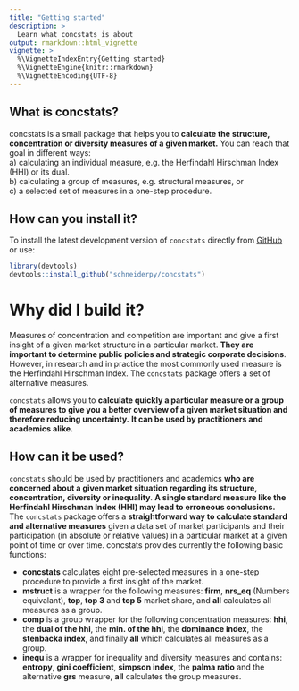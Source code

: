 ---
title: "Getting started"
description: >
  Learn what concstats is about
output: rmarkdown::html_vignette
vignette: >
  %\VignetteIndexEntry{Getting started}
  %\VignetteEngine{knitr::rmarkdown}
  %\VignetteEncoding{UTF-8}
---

## <i class="far fa-lightbulb"></i> What is concstats?

concstats is a small package that helps you to **calculate the structure,
concentration or diversity measures of a given market.** You can reach that goal
in different ways:  
a) calculating an individual measure, e.g. the Herfindahl Hirschman Index (HHI)
   or its dual.  
b) calculating a group of measures, e.g. structural measures, or  
c) a selected set of measures in a one-step procedure.


## <i class="fas fa-download"></i> How can you install it?

To install the latest development version of `concstats` directly from [GitHub](https://github.com/schneiderpy/concstats) or use: 

```{r, message=FALSE, warning=FALSE, results = "hide", eval=FALSE}
library(devtools)
devtools::install_github("schneiderpy/concstats")
```

# </a><i class="fas fa-table"></i> Why did I build it?

Measures of concentration and competition are important and give a first insight
of a given market structure in a particular market. **They are important to
determine public policies and strategic corporate decisions**. However, in
research and in practice the most commonly used measure is the Herfindahl
Hirschman Index. The `concstats` package offers a set of alternative measures.

`concstats` allows you to **calculate quickly a particular measure or a group of
measures to give you a better overview of a given market situation and therefore
reducing uncertainty.** **It can be used by practitioners and academics alike.**

## <i class="fas fa-code"></i> How can it be used?

`concstats` should be used by practitioners and academics **who are concerned about
a given market situation regarding its structure, concentration, diversity or
inequality**. **A single standard measure like the Herfindahl Hirschman Index
(HHI) may lead to erroneous conclusions.** The `concstats` package offers a
**straightforward way to calculate standard and alternative measures** given a
data set of market participants and their participation (in absolute or relative
values) in a particular market at a given point of time or over time.
concstats provides currently the following basic functions:

- **concstats** calculates eight pre-selected measures in a one-step procedure
to provide a first insight of the market.
- **mstruct** is a wrapper for the following measures: **firm**, **nrs_eq**
(Numbers equivalant), **top**, **top 3** and **top 5** market share, and **all**
calculates all measures as a group.
- **comp** is a group wrapper for the following concentration measures: **hhi**,
the **dual of the hhi**, the **min. of the hhi**, the **dominance index**, the
**stenbacka index**, and finally **all** which calculates all measures as a group.
- **inequ** is a wrapper for inequality and diversity measures and contains:
**entropy**, **gini coefficient**, **simpson index**, the **palma ratio** and the
alternative **grs** measure, **all** calculates the group measures.
